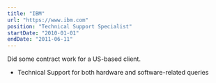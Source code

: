 ```yaml
---
title: "IBM"
url: "https://www.ibm.com"
position: "Technical Support Specialist"
startDate: "2010-01-01"
endDate: "2011-06-11"
---
```


Did some contract work for a US-based client.  
- Technical Support for both hardware and software-related queries